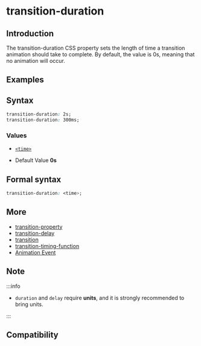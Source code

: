 
# transition-duration

## Introduction

The transition-duration CSS property sets the length of time a transition animation should take to complete. By default, the value is 0s, meaning that no animation will occur.

## Examples

<Go
  example="css-api"
  img="/assets/doc/css/transition-duration.gif"
  defaultEntryFile="dist/transition-duration.lynx.bundle"
  defaultFile="src/transition-duration/App.tsx"
  entry="src/transition-duration"
/>

## Syntax

```css
transition-duration: 2s;
transition-duration: 300ms;
```

### Values

- [`<time>`](api/css/data-type/time.mdx)

- Default Value
  **0s**

## Formal syntax

```css
transition-duration: <time>;
```

## More

- [transition-property](./transition-property.mdx)
- [transition-delay](./transition-delay.mdx)
- [transition](./transition.mdx)
- [transition-timing-function](./transition-timing-function.mdx)
- [Animation Event](../../lynx-api/event/animation-event.mdx)

## Note

:::info

- `duration` and `delay` require **units**, and it is strongly recommended to bring units.

:::

## Compatibility


<LegacyCompatTable metadata="css/properties/transition-duration" />
